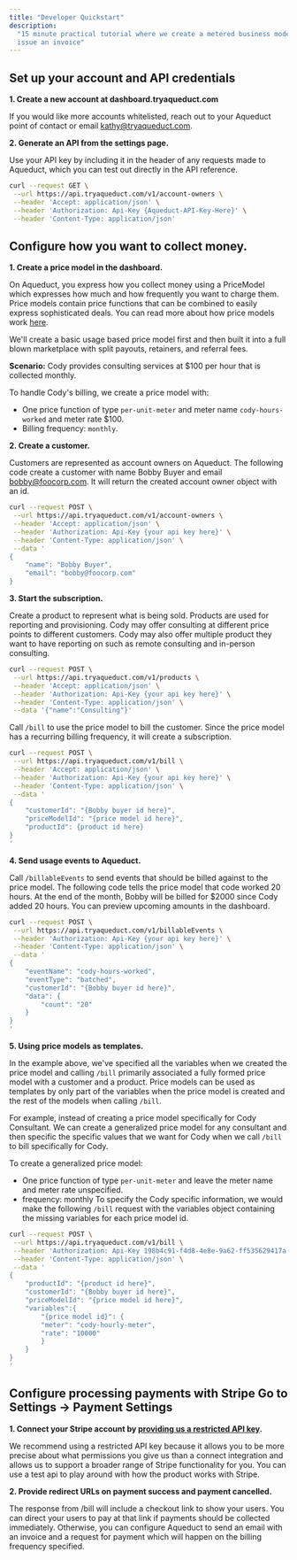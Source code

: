 ```yaml
---
title: "Developer Quickstart"
description:
  "15 minute practical tutorial where we create a metered business model and
  issue an invoice"
---
```


## Set up your account and API credentials

**1. Create a new account at dashboard.tryaqueduct.com**

If you would like more accounts whitelisted, reach out to your Aqueduct point of
contact or email [kathy@tryaqueduct.com](mailto:kathy@tryaqueduct.com).

**2. Generate an API from the settings page.**

Use your API key by including it in the header of any requests made to Aqueduct,
which you can test out directly in the API reference.

```bash Terminal
curl --request GET \
 --url https://api.tryaqueduct.com/v1/account-owners \
 --header 'Accept: application/json' \
 --header 'Authorization: Api-Key {Aqueduct-API-Key-Here}' \
 --header 'Content-Type: application/json'
```

## Configure how you want to collect money.

**1. Create a price model in the dashboard.**

On Aqueduct, you express how you collect money using a PriceModel which
expresses how much and how frequently you want to charge them. Price models
contain price functions that can be combined to easily express sophisticated
deals. You can read more about how price models work
[here](https://docs.tryaqueduct.com/reference/learn-how-aqueduct-works).

We'll create a basic usage based price model first and then built it into a full
blown marketplace with split payouts, retainers, and referral fees.

**Scenario:** Cody provides consulting services at $100 per hour that is
collected monthly.

To handle Cody's billing, we create a price model with:

- One price function of type `per-unit-meter` and meter name `cody-hours-worked`
  and meter rate $100.
- Billing frequency: `monthly`.

**2. Create a customer.**

Customers are represented as account owners on Aqueduct. The following code
create a customer with name Bobby Buyer and email bobby@foocorp.com. It will
return the created account owner object with an id.

```bash Terminal
curl --request POST \
 --url https://api.tryaqueduct.com/v1/account-owners \
 --header 'Accept: application/json' \
 --header 'Authorization: Api-Key {your api key here}' \
 --header 'Content-Type: application/json' \
 --data '
{
    "name": "Bobby Buyer",
    "email": "bobby@foocorp.com"
}
```

**3. Start the subscription.**

Create a product to represent what is being sold. Products are used for
reporting and provisioning. Cody may offer consulting at different price points
to different customers. Cody may also offer multiple product they want to have
reporting on such as remote consulting and in-person consulting.

```bash Terminal
curl --request POST \
 --url https://api.tryaqueduct.com/v1/products \
 --header 'Accept: application/json' \
 --header 'Authorization: Api-Key {your api key here}' \
 --header 'Content-Type: application/json' \
 --data '{"name":"Consulting"}'
```

Call `/bill` to use the price model to bill the customer. Since the price model
has a recurring billing frequency, it will create a subscription.

```bash Terminal
curl --request POST \
 --url https://api.tryaqueduct.com/v1/bill \
 --header 'Accept: application/json' \
 --header 'Authorization: Api-Key {your api key here}' \
 --header 'Content-Type: application/json' \
 --data '
{
    "customerId": "{Bobby buyer id here}",
    "priceModelId": "{price model id here}",
    "productId": {product id here}
}
'
```

**4. Send usage events to Aqueduct.**

Call `/billableEvents` to send events that should be billed against to the price
model. The following code tells the price model that code worked 20 hours. At
the end of the month, Bobby will be billed for $2000 since Cody added 20 hours.
You can preview upcoming amounts in the dashboard.

```bash Terminal
curl --request POST \
 --url https://api.tryaqueduct.com/v1/billableEvents \
 --header 'Authorization: Api-Key {your api key here}' \
 --header 'Content-Type: application/json' \
 --data '
{
    "eventName": "cody-hours-worked",
    "eventType": "batched",
    "customerId": "{Bobby buyer id here}",
    "data": {
        "count": "20"
    }
}
'
```

**5. Using price models as templates.**

In the example above, we've specified all the variables when we created the
price model and calling `/bill` primarily associated a fully formed price model
with a customer and a product. Price models can be used as templates by only
part of the variables when the price model is created and the rest of the models
when calling `/bill`.

For example, instead of creating a price model specifically for Cody Consultant.
We can create a generalized price model for any consultant and then specific the
specific values that we want for Cody when we call `/bill` to bill specifically
for Cody.

To create a generalized price model:

- One price function of type `per-unit-meter` and leave the meter name and meter
  rate unspecified.
- frequency: monthly To specify the Cody specific information, we would make the
  following `/bill` request with the variables object containing the missing
  variables for each price model id.

```bash Terminal
curl --request POST \
 --url https://api.tryaqueduct.com/v1/bill \
 --header 'Authorization: Api-Key 198b4c91-f4d8-4e8e-9a62-ff535629417a' \
 --header 'Content-Type: application/json' \
 --data '
{
    "productId": "{product id here}",
    "customerId": "{Bobby buyer id here}",
    "priceModelId": "{price model id here}",
    "variables":{
        "{price model id}": {
        "meter": "cody-hourly-meter",
        "rate": "10000"
        }
    }
}
'
```

## Configure processing payments with Stripe Go to Settings → Payment Settings

**1. Connect your Stripe account by
[providing us a restricted API key](https://aqueduct.notion.site/Stripe-restricted-API-key-49514f80654e4b4c9b959643f3860275).**

We recommend using a restricted API key because it allows you to be more precise
about what permissions you give us than a connect integration and allows us to
support a broader range of Stripe functionality for you. You can use a test api
to play around with how the product works with Stripe.

**2. Provide redirect URLs on payment success and payment cancelled.**

The response from /bill will include a checkout link to show your users. You can
direct your users to pay at that link if payments should be collected
immediately. Otherwise, you can configure Aqueduct to send an email with an
invoice and a request for payment which will happen on the billing frequency
specified.

